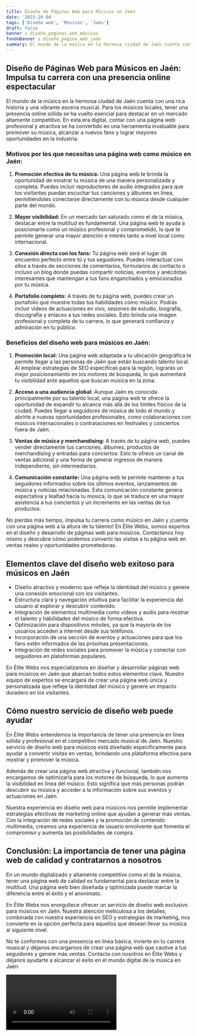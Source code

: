 ```yaml
---
title: Diseño de Páginas Web para Músicos en Jaén
date: '2023-10-04'
tags: ['Diseño web', 'Músicos', 'Jaén']
draft: false
banner : diseño_paginas_web_músicos
fondoBanner : diseño_pagina_web_jaén
summary: El mundo de la música en la hermosa ciudad de Jaén cuenta con una rica historia y una vibrante escena musical. Para los músicos locales, tener una presencia online sólida se ha vuelto esencial para destacar en un mercado altamente competitivo. En esta era digital, contar con una página web profesional y atractiva se ha convertido en una herramienta invaluable para promover su música, alcanzar a nuevos fans y lograr mayores oportunidades en la industria.
---
```


## **Diseño de Páginas Web para Músicos en Jaén: Impulsa tu carrera con una presencia online espectacular**

El mundo de la música en la hermosa ciudad de Jaén cuenta con una rica historia y una vibrante escena musical. Para los músicos locales, tener una presencia online sólida se ha vuelto esencial para destacar en un mercado altamente competitivo. En esta era digital, contar con una página web profesional y atractiva se ha convertido en una herramienta invaluable para promover su música, alcanzar a nuevos fans y lograr mayores oportunidades en la industria.

### **Motivos por los que necesitas una página web como músico en Jaén:**

1. **Promoción efectiva de tu música:** Una página web te brinda la oportunidad de mostrar tu música de una manera personalizada y completa. Puedes incluir reproductores de audio integrados para que los visitantes puedan escuchar tus canciones y álbumes en línea, permitiéndoles conectarse directamente con tu música desde cualquier parte del mundo.

2. **Mayor visibilidad:** En un mercado tan saturado como el de la música, destacar entre la multitud es fundamental. Una página web te ayuda a posicionarte como un músico profesional y comprometido, lo que te permite generar una mayor atención e interés tanto a nivel local como internacional.

3. **Conexión directa con los fans:** Tu página web será el lugar de encuentro perfecto entre tú y tus seguidores. Puedes interactuar con ellos a través de secciones de comentarios, formularios de contacto o incluso un blog donde puedas compartir noticias, eventos y anécdotas interesantes que mantengan a tus fans enganchados y emocionados por tu música.

4. **Portafolio completo:** A través de tu página web, puedes crear un portafolio que muestre todas tus habilidades como músico. Podrás incluir vídeos de actuaciones en vivo, sesiones de estudio, biografía, discografía y enlaces a tus redes sociales. Esto brinda una imagen profesional y completa de tu carrera, lo que generará confianza y admiración en tu público.

### **Beneficios del diseño web para músicos en Jaén:**

1. **Promoción local:** Una página web adaptada a tu ubicación geográfica te permite llegar a las personas de Jaén que están buscando talento local. Al emplear estrategias de SEO específicas para la región, lograrás un mejor posicionamiento en los motores de búsqueda, lo que aumentará tu visibilidad ante aquellos que buscan música en la zona.

2. **Acceso a una audiencia global:** Aunque Jaén es conocida principalmente por su talento local, una página web te ofrece la oportunidad de expandir tu alcance más allá de los límites físicos de la ciudad. Puedes llegar a seguidores de música de todo el mundo y abrirte a nuevas oportunidades profesionales, como colaboraciones con músicos internacionales o contrataciones en festivales y conciertos fuera de Jaén.

3. **Ventas de música y merchandising:** A través de tu página web, puedes vender directamente tus canciones, álbumes, productos de merchandising y entradas para conciertos. Esto te ofrece un canal de ventas adicional y una forma de generar ingresos de manera independiente, sin intermediarios.

4. **Comunicación constante:** Una página web te permite mantener a tus seguidores informados sobre los últimos eventos, lanzamientos de música y noticias relacionadas. Esta comunicación constante genera expectativa y lealtad hacia tu música, lo que se traduce en una mayor asistencia a tus conciertos y un incremento en las ventas de tus productos.

No pierdas más tiempo, impulsa tu carrera como músico en Jaén y ¡cuenta con una página web a la altura de tu talento! En Élite Webs, somos expertos en el diseño y desarrollo de páginas web para músicos. Contáctanos hoy mismo y descubre cómo podemos convertir las visitas a tu página web en ventas reales y oportunidades prometedoras.

<GifSeo />

<Cta />

## Elementos clave del diseño web exitoso para músicos en Jaén

- Diseño atractivo y moderno que refleje la identidad del músico y genere una conexión emocional con los visitantes.
- Estructura clara y navegación intuitiva para facilitar la experiencia del usuario al explorar y descubrir contenido.
- Integración de elementos multimedia como videos y audio para mostrar el talento y habilidades del músico de forma efectiva.
- Optimización para dispositivos móviles, ya que la mayoría de los usuarios acceden a internet desde sus teléfonos.
- Incorporación de una sección de eventos y actuaciones para que los fans estén informados de las próximas presentaciones.
- Integración de redes sociales para promover la música y conectar con seguidores en plataformas populares.

En Élite Webs nos especializamos en diseñar y desarrollar páginas web para músicos en Jaén que abarcan todos estos elementos clave. Nuestro equipo de expertos se encargará de crear una página web única y personalizada que refleje la identidad del músico y genere un impacto duradero en los visitantes.

## Cómo nuestro servicio de diseño web puede ayudar

En Élite Webs entendemos la importancia de tener una presencia en línea sólida y profesional en el competitivo mercado musical de Jaén. Nuestro servicio de diseño web para músicos está diseñado específicamente para ayudar a convertir visitas en ventas, brindando una plataforma efectiva para mostrar y promover la música.

Además de crear una página web atractiva y funcional, también nos encargamos de optimizarla para los motores de búsqueda, lo que aumenta la visibilidad en línea del músico. Esto significa que más personas podrán descubrir su música y acceder a la información sobre sus eventos y actuaciones en Jaén.

Nuestra experiencia en diseño web para músicos nos permite implementar estrategias efectivas de marketing online que ayudan a generar más ventas. Con la integración de redes sociales y la promoción de contenido multimedia, creamos una experiencia de usuario envolvente que fomenta el compromiso y aumenta las posibilidades de compra.

## Conclusión: La importancia de tener una página web de calidad y contratarnos a nosotros

En un mundo digitalizado y altamente competitivo como el de la música, tener una página web de calidad es fundamental para destacar entre la multitud. Una página web bien diseñada y optimizada puede marcar la diferencia entre el éxito y el anonimato.

En Élite Webs nos enorgullece ofrecer un servicio de diseño web exclusivo para músicos en Jaén. Nuestra atención meticulosa a los detalles, combinada con nuestra experiencia en SEO y estrategias de marketing, nos convierte en la opción perfecta para aquellos que desean llevar su música al siguiente nivel.

No te conformes con una presencia en línea básica, invierte en tu carrera musical y déjanos encargarnos de crear una página web que cautive a tus seguidores y genere más ventas. Contacta con nosotros en Élite Webs y déjanos ayudarte a alcanzar el éxito en el mundo digital de la música en Jaén.

<Video />

<CtaBot job='Músicos' city='Jaén'/>

<Gmaps query='Jaén+españa+maps' />